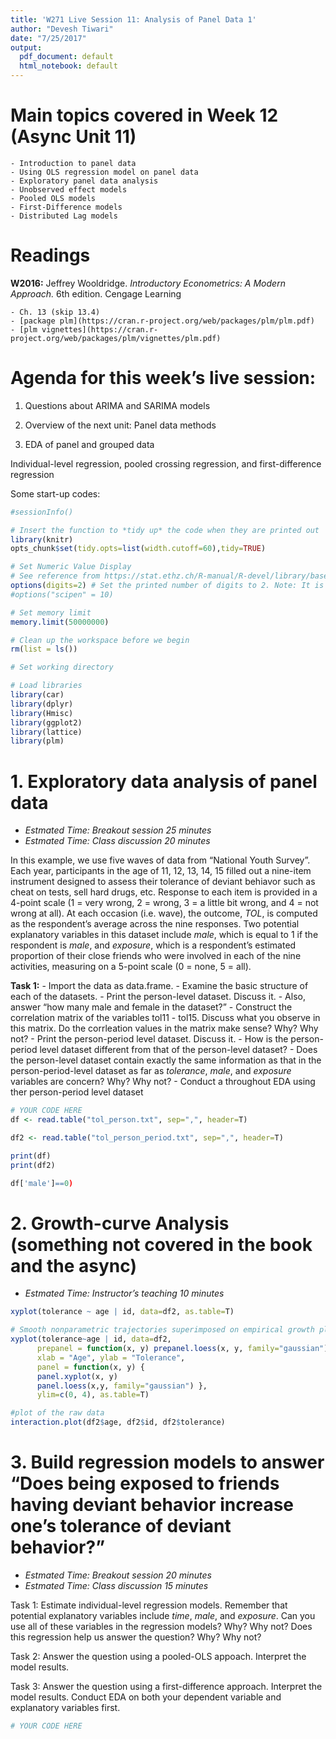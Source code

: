 ```yaml
---
title: 'W271 Live Session 11: Analysis of Panel Data 1'
author: "Devesh Tiwari"
date: "7/25/2017"
output:
  pdf_document: default
  html_notebook: default
---
```


# Main topics covered in Week 12 (Async Unit 11)
    - Introduction to panel data
    - Using OLS regression model on panel data
    - Exploratory panel data analysis
    - Unobserved effect models
    - Pooled OLS models
    - First-Difference models
    - Distributed Lag models

# Readings
**W2016:** Jeffrey Wooldridge. *Introductory Econometrics: A Modern Approach.* 6th edition. Cengage Learning 

    - Ch. 13 (skip 13.4)
    - [package plm](https://cran.r-project.org/web/packages/plm/plm.pdf)
    - [plm vignettes](https://cran.r-project.org/web/packages/plm/vignettes/plm.pdf)

# Agenda for this week's live session:

  1. Questions about ARIMA and SARIMA models
  
  2. Overview of the next unit: Panel data methods
  
  3. EDA of panel and grouped data
  
   Individual-level regression, pooled crossing regression, and first-difference regression

Some start-up codes:
```r
#sessionInfo()

# Insert the function to *tidy up* the code when they are printed out
library(knitr)
opts_chunk$set(tidy.opts=list(width.cutoff=60),tidy=TRUE)

# Set Numeric Value Display
# See reference from https://stat.ethz.ch/R-manual/R-devel/library/base/html/options.html
options(digits=2) # Set the printed number of digits to 2. Note: It is a suggestion only. Default is 7. 
#options("scipen" = 10)

# Set memory limit
memory.limit(50000000)

# Clean up the workspace before we begin
rm(list = ls())

# Set working directory

# Load libraries
library(car)
library(dplyr)
library(Hmisc)
library(ggplot2)
library(lattice)
library(plm)
```


# 1. Exploratory data analysis of panel data

  - *Estmated Time: Breakout session 25 minutes*
  - *Estmated Time: Class discussion 20 minutes*

In this example, we use five waves of data from "National Youth Survey". Each year, participants in the age of 11, 12, 13, 14, 15 filled out a nine-item instrument designed to assess their tolerance of deviant behiavor such as cheat on tests, sell hard drugs, etc. Response to each item is provided in a 4-point scale (1 = very wrong, 2 = wrong, 3 = a little bit wrong, and 4 = not wrong at all). At each occasion (i.e. wave), the outcome, *TOL*, is computed as the respondent's average across the nine responses. Two potential explanatory variables in this dataset include *male*, which is equal to $1$ if the respondent is *male*, and *exposure*, which is a respondent's estimated proportion of their close friends who were involved in each of the nine activities, measuring on a 5-point scale ($0$ = none, $5$ = all).

**Task 1:** 
    - Import the data as data.frame. 
    - Examine the basic structure of each of the datasets. 
    - Print the person-level dataset. Discuss it.
    - Also, answer "how many male and female in the dataset?" 
    - Construct the correlation matrix of the variables tol11 - tol15. Discuss what you observe in this matrix. Do the corrleation values in the matrix make sense? Why? Why not?
    - Print the person-period level dataset. Discuss it. 
    - How is the person-period level dataset different from that of the person-level dataset?
    - Does the person-level dataset contain exactly the same information as that in the person-period-level dataset as far as *tolerance*, *male*, and *exposure* variables are concern? Why? Why not?
    - Conduct a throughout EDA using ther person-period level dataset
    
```r
# YOUR CODE HERE
df <- read.table("tol_person.txt", sep=",", header=T)

df2 <- read.table("tol_person_period.txt", sep=",", header=T)

print(df)
print(df2)

df['male']==0)
```

# 2. Growth-curve Analysis (something not covered in the book and the async)
  - *Estmated Time: Instructor's teaching 10 minutes*

```r
xyplot(tolerance ~ age | id, data=df2, as.table=T)

# Smooth nonparametric trajectories superimposed on empirical growth plots.
xyplot(tolerance~age | id, data=df2,
      prepanel = function(x, y) prepanel.loess(x, y, family="gaussian"),
      xlab = "Age", ylab = "Tolerance",
      panel = function(x, y) {
      panel.xyplot(x, y)
      panel.loess(x,y, family="gaussian") },
      ylim=c(0, 4), as.table=T)

#plot of the raw data
interaction.plot(df2$age, df2$id, df2$tolerance) 
```


# 3. Build regression models to answer "Does being exposed to friends having deviant behavior increase one's tolerance of deviant behavior?"

  - *Estmated Time: Breakout session 20 minutes*
  - *Estmated Time: Class discussion 15 minutes*

  Task 1: Estimate individual-level regression models. Remember that potential explanatory variables include *time*, *male*, and *exposure*. Can you use all of these variables in the regression models?  Why? Why not? Does this regression help us answer the question? Why? Why not?
  
  Task 2: Answer the question using a pooled-OLS appoach. Interpret the model results.
  
  Task 3: Answer the question using a first-difference approach. Interpret the model results. Conduct EDA on both your dependent variable and explanatory variables first.

```r
# YOUR CODE HERE
```

